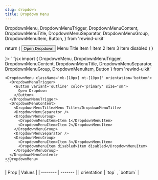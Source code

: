 ```yaml
---
slug: dropdown
title: Dropdown Menu
---
```


  DropdownMenu,
  DropdownMenuTrigger,
  DropdownMenuContent,
  DropdownMenuTitle,
  DropdownMenuSeparator,
  DropdownMenuGroup,
  DropdownMenuItem,
  Button,
} from 'rewind-uikit'

  return (
    <DropdownMenu className='mb-[10px] mt-[10px]' orientation='bottom'>
      <DropdownMenuTrigger>
        <Button variant='outline' color='primary' size='sm'>
          Open Dropdown
        </Button>
      </DropdownMenuTrigger>
      <DropdownMenuContent>
        <DropdownMenuTitle>Menu Title</DropdownMenuTitle>
        <DropdownMenuSeparator />
        <DropdownMenuGroup>
          <DropdownMenuItem>Item 1</DropdownMenuItem>
          <DropdownMenuItem>Item 2</DropdownMenuItem>
        </DropdownMenuGroup>
        <DropdownMenuSeparator />
        <DropdownMenuGroup>
          <DropdownMenuItem>Item 3</DropdownMenuItem>
          <DropdownMenuItem disabled>Item disabled</DropdownMenuItem>
        </DropdownMenuGroup>
      </DropdownMenuContent>
    </DropdownMenu>
  )
}

<div className="flex flex-col gap-8 justify-center items-center">
  <DocsTemplate preview={<DropdownPreview />}>
    ```jsx
    import { DropdownMenu, DropdownMenuTrigger, DropdownMenuContent, 
            DropdownMenuTitle, DropdownMenuSeparator, DropdownMenuGroup, 
            DropdownMenuItem, Button } from 'rewind-uikit'

    <DropdownMenu className='mb-[10px] mt-[10px]' orientation='bottom'>
      <DropdownMenuTrigger>
        <Button variant='outline' color='primary' size='sm'>
          Open Dropdown
        </Button>
      </DropdownMenuTrigger>
      <DropdownMenuContent>
        <DropdownMenuTitle>Menu Title</DropdownMenuTitle>
        <DropdownMenuSeparator />
        <DropdownMenuGroup>
          <DropdownMenuItem>Item 1</DropdownMenuItem>
          <DropdownMenuItem>Item 2</DropdownMenuItem>
        </DropdownMenuGroup>
        <DropdownMenuSeparator />
        <DropdownMenuGroup>
          <DropdownMenuItem>Item 3</DropdownMenuItem>
          <DropdownMenuItem disabled>Item disabled</DropdownMenuItem>
        </DropdownMenuGroup>
      </DropdownMenuContent>
    </DropdownMenu>
    ```

  </DocsTemplate>
   <div> 
    | Prop    | Values |
    | -------- | ------- |
    | orientation | `top` , `bottom` |
  </div>
</div>
